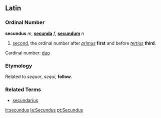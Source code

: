 ==Latin==

===Ordinal Number===
'''secundus''' ''m'', '''[[secunda]]''' ''f'', '''[[secundum]]''' ''n''

# [[second]], the ordinal number after ''[[primus]]'' '''first''' and before ''[[tertius]]'' '''third'''.

Cardinal number: [[duo]]

===Etymology===
Related to ''sequor'', ''sequi'', '''follow'''.

===Related Terms===
*[[secundarius]]

[[it:secundus]]
[[la:Secundus]]
[[pt:Secundus]]